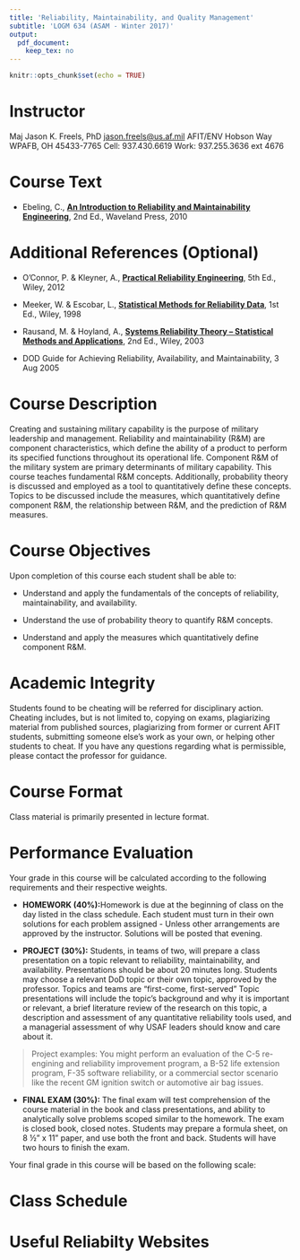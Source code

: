 ```yaml
---
title: 'Reliability, Maintainability, and Quality Management'
subtitle: 'LOGM 634 (ASAM - Winter 2017)'
output: 
  pdf_document:
    keep_tex: no
---
```


```r
knitr::opts_chunk$set(echo = TRUE)
```
\pagenumbering{gobble}

# Instructor

Maj Jason K. Freels, PhD 	<jason.freels@us.af.mil>\newline\newline
AFIT/ENV\newline
2950 Hobson Way\newline
WPAFB, OH 45433-7765\newline
Cell:  937.430.6619\newline
Work:  937.255.3636 ext 4676	  	
			
# Course Text

- Ebeling, C., <u>__An Introduction to Reliability and Maintainability Engineering__</u>, 2nd Ed., Waveland Press, 2010

# Additional References (Optional)

- O'Connor, P. & Kleyner, A., <u>__Practical Reliability Engineering__</u>, 5th Ed., Wiley, 2012

- Meeker, W. & Escobar, L., <u>__Statistical Methods for Reliability Data__</u>, 1st Ed., Wiley, 1998

- Rausand, M. & Hoyland, A., <u>__Systems Reliability Theory – Statistical Methods and Applications__</u>, 2nd Ed., Wiley, 2003

- DOD Guide for Achieving Reliability, Availability, and Maintainability, 3 Aug 2005

# Course Description

Creating and sustaining military capability is the purpose of military leadership and management. Reliability and maintainability (R&M) are component characteristics, which define the ability of a product to perform its specified functions throughout its operational life. Component R&M of the military system are primary determinants of military capability. This course teaches fundamental R&M concepts. Additionally, probability theory is discussed and employed as a tool to quantitatively define these concepts. Topics to be discussed include the measures, which quantitatively define component R&M, the relationship between R&M, and the prediction of R&M measures.  

# Course Objectives

Upon completion of this course each student shall be able to:

-	Understand and apply the fundamentals of the concepts of reliability, maintainability, and availability.

- Understand the use of probability theory to quantify R&M concepts.

- Understand and apply the measures which quantitatively define component R&M.
 
# Academic Integrity

Students found to be cheating will be referred for disciplinary action.  Cheating includes, but is not limited to, copying on exams, plagiarizing material from published sources, plagiarizing from former or current AFIT students, submitting someone else’s work as your own, or helping other students to cheat.  If you have any questions regarding what is permissible, please contact the professor for guidance.

# Course Format

Class material is primarily presented in lecture format.

# Performance Evaluation

Your grade in this course will be calculated according to the following requirements and their respective weights.

- __HOMEWORK (40\%):__\newline Homework is due at the beginning of class on the day listed in the class schedule.  Each student must turn in their own solutions for each problem assigned - Unless other arrangements are approved by the instructor.  Solutions will be posted that evening.

- __PROJECT (30\%):__  \newline Students, in teams of two, will prepare a class presentation on a topic relevant to reliability, maintainability, and availability.  Presentations should be about 20 minutes long.  Students may choose a relevant DoD topic or their own topic, approved by the professor.  Topics and teams are "first-come, first-served"  Topic presentations will include the topic's background and why it is important or relevant, a brief literature review of the research on this topic, a description and assessment of any quantitative reliability tools used, and a managerial assessment of why USAF leaders should know and care about it.  

> Project examples: You might perform an evaluation of the C-5 re-engining and reliability improvement program, a B-52 life extension program, F-35 software reliability, or a commercial sector scenario like the recent GM ignition switch or automotive air bag issues.

- __FINAL EXAM (30\%):__  \newline The final exam will test comprehension of the course material in the book and class presentations, and ability to analytically solve problems scoped similar to the homework.  The exam is closed book, closed notes.  Students may prepare a formula sheet, on 8 ½" x 11" paper, and use both the front and back.  Students will have two hours to finish the exam.
 
Your final grade in this course will be based on the following scale:

\begin{tabbing}
\=93\;\; \=-\;\; \=100\%\;\;  \=   A\\
\>90\;\; \>-\;\; \>92\%\;\; \> A-\\
\>87\;\; \>-\;\; \>89\%\;\; \>  B+\\
\>83\;\; \>-\;\; \>86\%\;\; \>  B\\
\>80\;\; \>-\;\; \>82\%\;\; \>  B-\\
\>77\;\; \>-\;\; \>79\%\;\; \>  C+\\
\>73\;\; \>-\;\; \>76\%\;\; \>  C\\
\>70\;\; \>-\;\; \>72\%\;\; \>  C-\\
\>       \><\;\;\; \>70\%\;\; \> D or F
\end{tabbing}

# Class Schedule

\begin{tabbing}
\textbf{Class Date}\hspace{20pt}  \=\textbf{Chapters Covered}\hspace{20pt} \=\textbf{Topics}\hspace{120pt} \=\textbf{Notes}\\
\rule{\textwidth}{0.5pt}\\[5pt]
Day 1 \> Chapters 1 \& 2     \> Course Overview                 \>HW \#1 Assigned\\
      \>                     \> Reliability Introduction        \>\\
      \>                     \> Math Review                     \>\\
\rule{\textwidth}{0.5pt}\\[5pt]
Day 2 \> Chapters 3, 4       \> Failure Models                  \>\\
\rule{\textwidth}{0.5pt}\\[5pt]
Day 3 \> Chapters 4, 5       \> Failure Models                  \>HW \#1 Due\\
      \>                     \> System Reliability              \>HW \#2 Assigned\\
\rule{\textwidth}{0.5pt}\\[5pt]
Day 4 \> Chapters 6, 7       \> State Dependent Systems         \>\\
      \>                     \> Physical Reliability Models     \>\\
\rule{\textwidth}{0.5pt}\\[5pt]
Day 5 \> Chapters 7, 8       \> Physical Reliability Models     \>HW \#2 Due\\
      \>                     \> Design for Reliability          \>HW \#3 Assigned\\
      \>                     \> Reliability Growth Testing      \>Project Topics Due\\
\rule{\textwidth}{0.5pt}\\[5pt]
Day 6 \> Chapters 7, 8       \> Design for Reliability          \>HW \#3 Due\\
      \>                     \> Reliability Growth Testing      \>HW \#4 Assigned\\
\rule{\textwidth}{0.5pt}\\[5pt]
Day 7 \> Chapters 9, 10      \> Maintainability                 \>\\
      \>                     \> Design for Maintainability      \>\\
\rule{\textwidth}{0.5pt}\\[5pt]
Day 8 \> Chapters 15, 16, 17 \> Reliability in Manufacture      \>HW \#4 Due\\
      \>                     \> Maintainability \& Availability \>Review For Final\\
      \>                     \> Reliability Management          \>\\
\rule{\textwidth}{0.5pt}\\[5pt]
Day 9 \> N/A                 \>C-17 Backshop Tour               \>\\
\rule{\textwidth}{0.5pt}\\[5pt]
Day 10\> N/A                 \>N/A                              \>Student Presentations\\
      \>                     \>                                 \>Final Exam\\
\rule{\textwidth}{0.5pt}\\[5pt]
\end{tabbing}

# Useful Reliabilty Websites

\begin{tabbing}
University of Tennessee, Knoxville - Reliability and Maintainability Center\quad\quad \= \href{http://www.rmc.utk.edu/}{(LINK)}\\[5pt]
The Reliability Information Analysis Center \> \href{https://www.quanterion.com/projects/reliability-information-analysis-center-riac/}{(LINK)}\\[5pt]

Government-Industry Data Exchange Program \> \href{http://www.gidep.org/}{(LINK)}\\[5pt]

The American Society for Quality\> \href{http://www.asq.org/index.html}{(LINK)}\\[5pt]

Weibull.com \> \href{http://www.weibull.com/knowledge/links.htm}{(LINK)}\\[5pt]

University of Maryland Reliability Engineering\> \href{http://www.enre.umd.edu/}{(LINK)}\\[5pt]
\end{tabbing}

